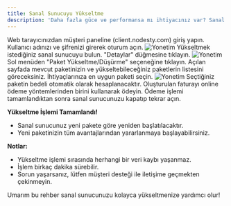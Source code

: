 ```yaml
---
title: Sanal Sunucuyu Yükseltme
description: 'Daha fazla güce ve performansa mı ihtiyacınız var? Sanal sunucunuzu birkaç basit adımla yükseltebilirsiniz!'
---
```


<Steps>
  <Step title="Müşteri Paneline Giriş">
    Web tarayıcınızdan müşteri paneline (client.nodesty.com) giriş yapın.
    Kullanıcı adınızı ve şifrenizi girerek oturum açın.
    <Frame>
      <img
        src="/images/client-panel.png"
        alt="Yonetim"
      />
    </Frame>
  </Step>
  <Step title="Sanal Sunucu Seçimi">
    Yükseltmek istediğiniz sanal sunucuyu bulun.
    "Detaylar" düğmesine tıklayın.
    <Frame>
      <img
        src="/images/hizmet-secimi.png"
        alt="Yonetim"
      />
    </Frame>
  </Step>
  <Step title="Paket Yükseltme">
    Sol menüden "Paket Yükseltme/Düşürme" seçeneğine tıklayın.
    Açılan sayfada mevcut paketinizin ve yükseltebileceğiniz paketlerin listesini göreceksiniz.
    İhtiyaçlarınıza en uygun paketi seçin.
    <Frame>
      <img
        src="/images/hizmet-yukseltme.png"
        alt="Yonetim"
      />
    </Frame>
  </Step>
  <Step title="Ödeme ve Tamamlama">
    Seçtiğiniz paketin bedeli otomatik olarak hesaplanacaktır.
    Oluşturulan faturayı online ödeme yöntemlerinden birini kullanarak ödeyin.
    Ödeme işlemi tamamlandıktan sonra sanal sunucunuzu kapatıp tekrar açın.
  </Step>
</Steps>

**Yükseltme İşlemi Tamamlandı!**
- Sanal sunucunuz yeni pakete göre yeniden başlatılacaktır.
- Yeni paketinizin tüm avantajlarından yararlanmaya başlayabilirsiniz.

**Notlar:**
- Yükseltme işlemi sırasında herhangi bir veri kaybı yaşanmaz.
- İşlem birkaç dakika sürebilir.
- Sorun yaşarsanız, lütfen müşteri desteği ile iletişime geçmekten çekinmeyin.

Umarım bu rehber sanal sunucunuzu kolayca yükseltmenize yardımcı olur!
